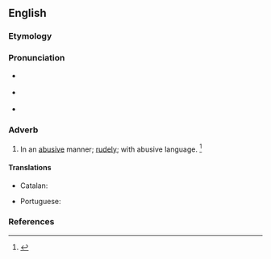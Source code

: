 ==English==

===Etymology===
{{suffix|en|abusive|ly}}

===Pronunciation===
* {{a|RP}} {{IPA|en|/əˈbjuː.sɪv.li/}}
* {{a|US}} {{IPA|en|/əˈbju.sɪv.li/}}
* {{audio|en|en-us-abusively.ogg|Audio (US)}}

===Adverb===
{{en-adv}}

# In an [[abusive]] manner; [[rudely]]; with abusive language. {{defdate|First attested in the mid 16<sup>th</sup> century.}}<ref name=SOED>{{R:SOED5|page=11}}</ref>

====Translations====
{{trans-top|in an abusive manner}}
* Catalan: {{t+|ca|abusivament}}
{{trans-mid}}
* Portuguese: {{t|pt|abusivamente}}
{{trans-bottom}}

===References===
<references/>